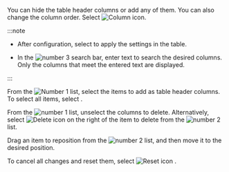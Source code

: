 <Title level={props.level} hashid="change-column">Setting the table columns</Title>

You can hide the table header columns or add any of them. You can also change the column order. Select ![Column icon](/img/ico-column.svg).

<ImgLang img="db-v2-column-setting.png" desc="Column Settings" />

:::note

- After configuration, select <Cmdname sid="BTN06053" className="uitext" /> to apply the settings in the table.

- In the ![number 3](/img/number-03.png) search bar, enter text to search the desired columns. Only the columns that meet the entered text are displayed.

:::

<Title level={props.level + 1}>Adding columns</Title>

From the ![Number 1](/img/number-01.png) list, select the items to add as table header columns. To select all items, select <Cmdname sid="BTN06048" className="uitext" />.

<Title level={props.level + 1}>Deleting columns</Title>

From the ![number 1](/img/number-01.png) list, unselect the columns to delete. Alternatively, select ![Delete icon](/img/ico-remove-white.svg) on the right of the item to delete from the ![number 2](/img/number-02.png) list.

<Title level={props.level + 1}>Changing the column order</Title>

Drag an item to reposition from the ![number 2](/img/number-02.png) list, and then move it to the desired position. 

<Title level={props.level + 1}>Initializing the configuration</Title>

To cancel all changes and reset them, select ![Reset icon](/img/ico-reset.svg) <Cmdname sid="initialized" className="uitext" />.
